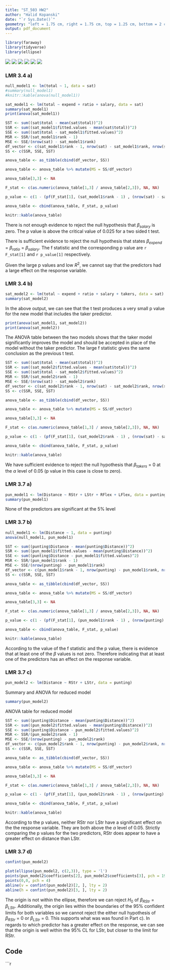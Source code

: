 ```yaml
---
title: "ST_503 HW2"
author: "Halid Kopanski"
date: "`r Sys.Date()`"
geometry: "left = 1.75 cm, right = 1.75 cm, top = 1.25 cm, bottom = 2 cm"
output: pdf_document
---
```


```r
library(faraway)
library(tidyverse)
library(ellipse)
```

![](HW2_written-1.jpg)
![](HW2_written-2.jpg)
![](HW2_written-3.jpg)
![](HW2_written-4.jpg)
![](HW2_written-5.jpg)
![](HW2_written-6.jpg)


### LMR 3.4 a)

```r
null_model1 <- lm(total ~ 1, data = sat)
#summary(null_model1)
#knitr::kable(anova(null_model1))

sat_model1 <- lm(total ~ expend + ratio + salary, data = sat)
summary(sat_model1)
print(anova(sat_model1))

SST <- sum((sat$total - mean(sat$total))^2)
SSR <- sum((sat_model1$fitted.values - mean(sat$total))^2)
SSE <- sum((sat$total - sat_model1$fitted.values)^2)
MSR <- SSR/(sat_model1$rank - 1)
MSE <- SSE/(nrow(sat) - sat_model1$rank)
df_vector <- c(sat_model1$rank - 1, nrow(sat) - sat_model1$rank, nrow(sat) - 1)
SS <- c(SSR, SSE, SST)

anova_table <- as_tibble(cbind(df_vector, SS))

anova_table <- anova_table %>% mutate(MS = SS/df_vector)

anova_table[3,3] <- NA

F_stat <- c(as.numeric(anova_table[1,3] / anova_table[2,3]), NA, NA)

p_value <- c(1 - (pf(F_stat[1], (sat_model1$rank - 1) , (nrow(sat) - sat_model1$rank))), NA, NA)

anova_table <- cbind(anova_table, F_stat, p_value)

knitr::kable(anova_table)

```

There is not enough evidence to reject the null hypothesis that $\beta_{salary}$ is zero. The p value is above the critical value of 0.025 for a two sided t test.

There is sufficient evidence to reject the null hypothesis that states $\beta_{expend}$ = $\beta_{ratio}$ = $\beta_{salary}$. The f statistic and the corresponding p value are `r F_stat[1]` and `r p_value[1]` respectively. 

Given the large p values and low $R^2$, we cannot say that the predictors had a large effect on the response variable.

\newpage

### LMR 3.4 b)

```r
sat_model2 <- lm(total ~ expend + ratio + salary + takers, data = sat)
summary(sat_model2)
```

In the above output, we can see that the t test produces a very small p value for the new model that includes the taker predictor.

```r
print(anova(sat_model1, sat_model2))
print(anova(sat_model2))
```

The ANOVA table between the two models shows that the taker model significantly improves the model and should be accepted in place of the model without the taker predictor. The large f statistic gives the same conclusion as the previous t test.

```r

SST <- sum((sat$total - mean(sat$total))^2)
SSR <- sum((sat_model2$fitted.values - mean(sat$total))^2)
SSE <- sum((sat$total - sat_model2$fitted.values)^2)
MSR <- SSR/(sat_model2$rank - 1)
MSE <- SSE/(nrow(sat) - sat_model2$rank)
df_vector <- c(sat_model2$rank - 1, nrow(sat) - sat_model2$rank, nrow(sat) - 1)
SS <- c(SSR, SSE, SST)

anova_table <- as_tibble(cbind(df_vector, SS))

anova_table <- anova_table %>% mutate(MS = SS/df_vector)

anova_table[3,3] <- NA

F_stat <- c(as.numeric(anova_table[1,3] / anova_table[2,3]), NA, NA)

p_value <- c(1 - (pf(F_stat[1], (sat_model2$rank - 1) , (nrow(sat) - sat_model2$rank))), NA, NA)

anova_table <- cbind(anova_table, F_stat, p_value)

knitr::kable(anova_table)

```

We have sufficient evidence to reject the null hypothesis that $\beta_{takers}$ = 0 at the $\alpha$ level of 0.05 (p value in this case is close to zero). 

\newpage

### LMR 3.7 a)

```r
pun_model1 <- lm(Distance ~ RStr + LStr + RFlex + LFlex, data = punting)
summary(pun_model1)
```

None of the predictors are significant at the 5% level

\newpage

### LMR 3.7 b)

```r
null_model1 <- lm(Distance ~ 1, data = punting)
anova(null_model1, pun_model1)

SST <- sum((punting$Distance - mean(punting$Distance))^2)
SSR <- sum((pun_model1$fitted.values - mean(punting$Distance))^2)
SSE <- sum((punting$Distance - pun_model1$fitted.values)^2)
MSR <- SSR/(pun_model1$rank - 1)
MSE <- SSE/(nrow(punting) - pun_model1$rank)
df_vector <- c(pun_model1$rank - 1, nrow(punting) - pun_model1$rank, nrow(punting) - 1)
SS <- c(SSR, SSE, SST)

anova_table <- as_tibble(cbind(df_vector, SS))

anova_table <- anova_table %>% mutate(MS = SS/df_vector)

anova_table[3,3] <- NA

F_stat <- c(as.numeric(anova_table[1,3] / anova_table[2,3]), NA, NA)

p_value <- c(1 - (pf(F_stat[1], (pun_model1$rank - 1) , (nrow(punting) - pun_model1$rank))), NA, NA)

anova_table <- cbind(anova_table, F_stat, p_value)

knitr::kable(anova_table)
```

According to the value of the f statistic and the p value, there is evidence that at least one of the $\beta$ values is not zero. Therefore indicating that at least one of the predictors has an effect on the response variable.

\newpage

### LMR 3.7 c)
```r
pun_model2 <- lm(Distance ~ RStr + LStr, data = punting)
```

Summary and ANOVA for reduced model

```r
summary(pun_model2)
```

ANOVA table for reduced model

```r
SST <- sum((punting$Distance - mean(punting$Distance))^2)
SSR <- sum((pun_model2$fitted.values - mean(punting$Distance))^2)
SSE <- sum((punting$Distance - pun_model2$fitted.values)^2)
MSR <- SSR/(pun_model2$rank - 1)
MSE <- SSE/(nrow(punting) - pun_model2$rank)
df_vector <- c(pun_model2$rank - 1, nrow(punting) - pun_model2$rank, nrow(punting) - 1)
SS <- c(SSR, SSE, SST)

anova_table <- as_tibble(cbind(df_vector, SS))

anova_table <- anova_table %>% mutate(MS = SS/df_vector)

anova_table[3,3] <- NA

F_stat <- c(as.numeric(anova_table[1,3] / anova_table[2,3]), NA, NA)

p_value <- c(1 - (pf(F_stat[1], (pun_model2$rank - 1) , (nrow(punting) - pun_model2$rank))), NA, NA)

anova_table <- cbind(anova_table, F_stat, p_value)

knitr::kable(anova_table)
```

According to the p values, neither RStr nor LStr have a significant effect on the the response variable. They are both above the $\alpha$ level of 0.05. Strictly comparing the p values for the two predictors, RStr does appear to have a greater effect on distance than LStr.  

\newpage

### LMR 3.7 d)

```r
confint(pun_model2)

plot(ellipse(pun_model2, c(2,3)), type = 'l')
points(pun_model2$coefficients[2], pun_model2$coefficients[3], pch = 19)
points(0,0, pch = 4)
abline(v = confint(pun_model2)[2, ], lty = 2)
abline(h = confint(pun_model2)[3, ], lty = 2)
```

The origin is not within the ellipse, therefore we can reject $H_{0}$ of $\beta_{RStr}$ = $\beta_{LStr}$. Additionally, the origin lies within the boundaries of the 95% confident limits for both variables so we cannot reject the either null hypothesis of $\beta_{RStr}$ = 0 or $\beta_{LStr}$ = 0. This supports what was was found in Part c). In regards to which predictor has a greater effect on the response, we can see that the origin is well within the 95% CL for LStr, but closer to the limit for RStr. 

\newpage

## Code
```r